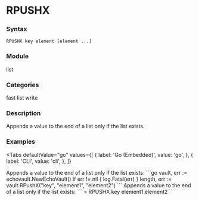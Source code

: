 
# RPUSHX

### Syntax
```
RPUSHX key element [element ...]
```

### Module
<span className="acl-category">list</span>

### Categories 
<span className="acl-category">fast</span>
<span className="acl-category">list</span>
<span className="acl-category">write</span>

### Description 
Appends a value to the end of a list only if the list exists.

### Examples

<Tabs
  defaultValue="go"
  values={[
    { label: 'Go (Embedded)', value: 'go', },
    { label: 'CLI', value: 'cli', },
  ]}
>
  <TabItem value="go">
    Appends a value to the end of a list only if the list exists:
    ```go
    vault, err := echovault.NewEchoVault()
    if err != nil {
      log.Fatal(err)
    }
    length, err := vault.RPushX("key", "element1", "element2")
    ```
  </TabItem>
  <TabItem value="cli">
    Appends a value to the end of a list only if the list exists:
    ```
    > RPUSHX key element1 element2
    ```
  </TabItem>
</Tabs>

